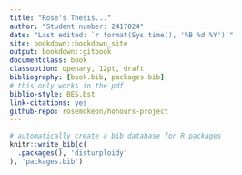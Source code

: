 ```yaml
--- 
title: "Rose's Thesis..."
author: "Student number: 2417024"
date: "Last edited: `r format(Sys.time(), '%B %d %Y')`"
site: bookdown::bookdown_site
output: bookdown::gitbook
documentclass: book
classoption: openany, 12pt, draft
bibliography: [book.bib, packages.bib]
# this only works in the pdf
biblio-style: BES.bst 
link-citations: yes
github-repo: rosemckeon/honours-project
---
```


```r
# automatically create a bib database for R packages
knitr::write_bib(c(
  .packages(), 'disturploidy'
), 'packages.bib')
```

